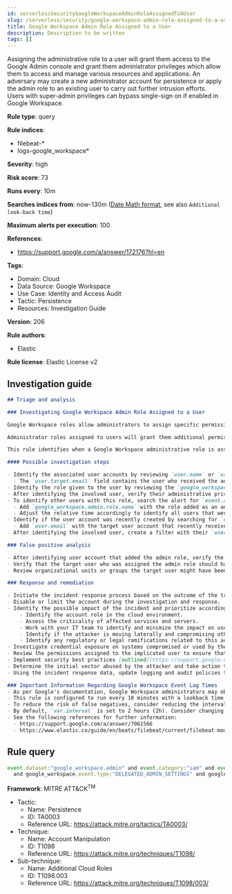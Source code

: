 ```yaml
---
id: serverlessSecurityGoogleWorkspaceAdminRoleAssignedToAUser
slug: /serverless/security/google-workspace-admin-role-assigned-to-a-user
title: Google Workspace Admin Role Assigned to a User
description: Description to be written
tags: []
---
```


<div id="google-workspace-admin-role-assigned-to-a-user"></div>

Assigning the administrative role to a user will grant them access to the Google Admin console and grant them administrator privileges which allow them to access and manage various resources and applications. An adversary may create a new administrator account for persistence or apply the admin role to an existing user to carry out further intrusion efforts. Users with super-admin privileges can bypass single-sign on if enabled in Google Workspace.

**Rule type**: query

**Rule indices**: 

* filebeat-*
* logs-google_workspace*

**Severity**: high

**Risk score**: 73

**Runs every**: 10m

**Searches indices from**: now-130m ([Date Math format](((ref))/common-options.html#date-math), see also <DocLink id="serverlessSecurityRulesUiCreate" section="set-the-rules-schedule">`Additional look-back time`</DocLink>)

**Maximum alerts per execution**: 100

**References**: 

* https://support.google.com/a/answer/172176?hl=en

**Tags**: 

* Domain: Cloud
* Data Source: Google Workspace
* Use Case: Identity and Access Audit
* Tactic: Persistence
* Resources: Investigation Guide

**Version**: 206

**Rule authors**: 

* Elastic

**Rule license**: Elastic License v2

## Investigation guide

```markdown
## Triage and analysis

### Investigating Google Workspace Admin Role Assigned to a User

Google Workspace roles allow administrators to assign specific permissions to users or groups. These assignments should follow the principle of least privilege (PoLP). Admin roles in Google Workspace grant users access to the Google Admin console, where more domain-wide settings are accessible. Google Workspace contains prebuilt administrator roles for performing business functions related to users, groups, and services. Custom administrator roles can be created when prebuilt roles are not sufficient.

Administrator roles assigned to users will grant them additional permissions and privileges within the Google Workspace domain. Administrative roles also give users access to the admin console, where domain-wide settings can be adjusted. Threat actors might rely on these new privileges to advance their intrusion efforts and laterally move throughout the organization. Users with unexpected administrative privileges may also cause operational dysfunction if unfamiliar settings are adjusted without warning.

This rule identifies when a Google Workspace administrative role is assigned to a user.

#### Possible investigation steps

- Identify the associated user accounts by reviewing `user.name` or `user.email` fields in the alert.
  - The `user.target.email` field contains the user who received the admin role.
- Identify the role given to the user by reviewing the `google_workspace.admin.role.name` field in the alert.
- After identifying the involved user, verify their administrative privileges are scoped properly.
- To identify other users with this role, search the alert for `event.action: ASSIGN_ROLE`.
  - Add `google_workspace.admin.role.name` with the role added as an additional filter.
  - Adjust the relative time accordingly to identify all users that were assigned this admin role.
- Identify if the user account was recently created by searching for `event.action: CREATE_USER`.
  - Add `user.email` with the target user account that recently received this new admin role.
- After identifying the involved user, create a filter with their `user.name` or `user.target.email`. Review the last 48 hours of their activity for anything that may indicate a compromise.

### False positive analysis

- After identifying user account that added the admin role, verify the action was intentional.
- Verify that the target user who was assigned the admin role should have administrative privileges in Google Workspace.
- Review organizational units or groups the target user might have been added to and ensure the admin role permissions align.

### Response and remediation

- Initiate the incident response process based on the outcome of the triage.
- Disable or limit the account during the investigation and response.
- Identify the possible impact of the incident and prioritize accordingly; the following actions can help you gain context:
    - Identify the account role in the cloud environment.
    - Assess the criticality of affected services and servers.
    - Work with your IT team to identify and minimize the impact on users.
    - Identify if the attacker is moving laterally and compromising other accounts, servers, or services.
    - Identify any regulatory or legal ramifications related to this activity.
- Investigate credential exposure on systems compromised or used by the attacker to ensure all compromised accounts are identified. Reset passwords or delete API keys as needed to revoke the attacker's access to the environment. Work with your IT teams to minimize the impact on business operations during these actions.
- Review the permissions assigned to the implicated user to ensure that the least privilege principle is being followed.
- Implement security best practices [outlined](https://support.google.com/a/answer/7587183) by Google.
- Determine the initial vector abused by the attacker and take action to prevent reinfection via the same vector.
- Using the incident response data, update logging and audit policies to improve the mean time to detect (MTTD) and the mean time to respond (MTTR).

### Important Information Regarding Google Workspace Event Lag Times
- As per Google's documentation, Google Workspace administrators may observe lag times ranging from minutes up to 3 days between the time of an event's occurrence and the event being visible in the Google Workspace admin/audit logs.
- This rule is configured to run every 10 minutes with a lookback time of 130 minutes.
- To reduce the risk of false negatives, consider reducing the interval that the Google Workspace (formerly G Suite) Filebeat module polls Google's reporting API for new events.
- By default, `var.interval` is set to 2 hours (2h). Consider changing this interval to a lower value, such as 10 minutes (10m).
- See the following references for further information:
  - https://support.google.com/a/answer/7061566
  - https://www.elastic.co/guide/en/beats/filebeat/current/filebeat-module-google_workspace.html
```

## Rule query

```js
event.dataset:"google_workspace.admin" and event.category:"iam" and event.action:"ASSIGN_ROLE"
  and google_workspace.event.type:"DELEGATED_ADMIN_SETTINGS" and google_workspace.admin.role.name : *_ADMIN_ROLE

```

**Framework**: MITRE ATT&CK<sup>TM</sup>

* Tactic:
    * Name: Persistence
    * ID: TA0003
    * Reference URL: https://attack.mitre.org/tactics/TA0003/
* Technique:
    * Name: Account Manipulation
    * ID: T1098
    * Reference URL: https://attack.mitre.org/techniques/T1098/
* Sub-technique:
    * Name: Additional Cloud Roles
    * ID: T1098.003
    * Reference URL: https://attack.mitre.org/techniques/T1098/003/

